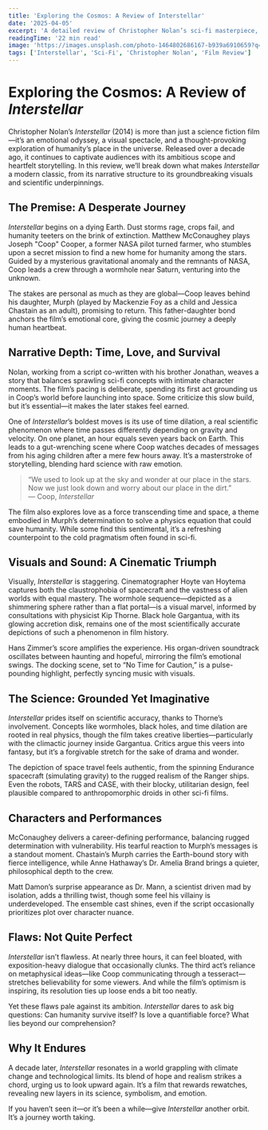 ```yaml
---
title: 'Exploring the Cosmos: A Review of Interstellar'
date: '2025-04-05'
excerpt: 'A detailed review of Christopher Nolan’s sci-fi masterpiece, Interstellar. We’ll dive into its storytelling, visuals, science, and emotional depth, exploring why it remains a standout in modern cinema.'
readingTime: '22 min read'
image: 'https://images.unsplash.com/photo-1464802686167-b939a6910659?q=80&w=1700&auto=format&fit=crop&ixlib=rb-4.0.3&ixid=M3wxMjA3fDB8MHxwaG90by1wYWdlfHx8fGVufDB8fHx8fA%3D%3D'
tags: ['Interstellar', 'Sci-Fi', 'Christopher Nolan', 'Film Review']
---
```


# Exploring the Cosmos: A Review of *Interstellar*

Christopher Nolan’s *Interstellar* (2014) is more than just a science fiction film—it’s an emotional odyssey, a visual spectacle, and a thought-provoking exploration of humanity’s place in the universe. Released over a decade ago, it continues to captivate audiences with its ambitious scope and heartfelt storytelling. In this review, we’ll break down what makes *Interstellar* a modern classic, from its narrative structure to its groundbreaking visuals and scientific underpinnings.

## The Premise: A Desperate Journey

*Interstellar* begins on a dying Earth. Dust storms rage, crops fail, and humanity teeters on the brink of extinction. Matthew McConaughey plays Joseph "Coop" Cooper, a former NASA pilot turned farmer, who stumbles upon a secret mission to find a new home for humanity among the stars. Guided by a mysterious gravitational anomaly and the remnants of NASA, Coop leads a crew through a wormhole near Saturn, venturing into the unknown.

The stakes are personal as much as they are global—Coop leaves behind his daughter, Murph (played by Mackenzie Foy as a child and Jessica Chastain as an adult), promising to return. This father-daughter bond anchors the film’s emotional core, giving the cosmic journey a deeply human heartbeat.

## Narrative Depth: Time, Love, and Survival

Nolan, working from a script co-written with his brother Jonathan, weaves a story that balances sprawling sci-fi concepts with intimate character moments. The film’s pacing is deliberate, spending its first act grounding us in Coop’s world before launching into space. Some criticize this slow build, but it’s essential—it makes the later stakes feel earned.

One of *Interstellar*’s boldest moves is its use of time dilation, a real scientific phenomenon where time passes differently depending on gravity and velocity. On one planet, an hour equals seven years back on Earth. This leads to a gut-wrenching scene where Coop watches decades of messages from his aging children after a mere few hours away. It’s a masterstroke of storytelling, blending hard science with raw emotion.

> “We used to look up at the sky and wonder at our place in the stars. Now we just look down and worry about our place in the dirt.”  
> — Coop, *Interstellar*

The film also explores love as a force transcending time and space, a theme embodied in Murph’s determination to solve a physics equation that could save humanity. While some find this sentimental, it’s a refreshing counterpoint to the cold pragmatism often found in sci-fi.

## Visuals and Sound: A Cinematic Triumph

Visually, *Interstellar* is staggering. Cinematographer Hoyte van Hoytema captures both the claustrophobia of spacecraft and the vastness of alien worlds with equal mastery. The wormhole sequence—depicted as a shimmering sphere rather than a flat portal—is a visual marvel, informed by consultations with physicist Kip Thorne. Black hole Gargantua, with its glowing accretion disk, remains one of the most scientifically accurate depictions of such a phenomenon in film history.

Hans Zimmer’s score amplifies the experience. His organ-driven soundtrack oscillates between haunting and hopeful, mirroring the film’s emotional swings. The docking scene, set to “No Time for Caution,” is a pulse-pounding highlight, perfectly syncing music with visuals.

## The Science: Grounded Yet Imaginative

*Interstellar* prides itself on scientific accuracy, thanks to Thorne’s involvement. Concepts like wormholes, black holes, and time dilation are rooted in real physics, though the film takes creative liberties—particularly with the climactic journey inside Gargantua. Critics argue this veers into fantasy, but it’s a forgivable stretch for the sake of drama and wonder.

The depiction of space travel feels authentic, from the spinning Endurance spacecraft (simulating gravity) to the rugged realism of the Ranger ships. Even the robots, TARS and CASE, with their blocky, utilitarian design, feel plausible compared to anthropomorphic droids in other sci-fi films.

## Characters and Performances

McConaughey delivers a career-defining performance, balancing rugged determination with vulnerability. His tearful reaction to Murph’s messages is a standout moment. Chastain’s Murph carries the Earth-bound story with fierce intelligence, while Anne Hathaway’s Dr. Amelia Brand brings a quieter, philosophical depth to the crew.

Matt Damon’s surprise appearance as Dr. Mann, a scientist driven mad by isolation, adds a thrilling twist, though some feel his villainy is underdeveloped. The ensemble cast shines, even if the script occasionally prioritizes plot over character nuance.

## Flaws: Not Quite Perfect

*Interstellar* isn’t flawless. At nearly three hours, it can feel bloated, with exposition-heavy dialogue that occasionally clunks. The third act’s reliance on metaphysical ideas—like Coop communicating through a tesseract—stretches believability for some viewers. And while the film’s optimism is inspiring, its resolution ties up loose ends a bit too neatly.

Yet these flaws pale against its ambition. *Interstellar* dares to ask big questions: Can humanity survive itself? Is love a quantifiable force? What lies beyond our comprehension?

## Why It Endures

A decade later, *Interstellar* resonates in a world grappling with climate change and technological limits. Its blend of hope and realism strikes a chord, urging us to look upward again. It’s a film that rewards rewatches, revealing new layers in its science, symbolism, and emotion.

If you haven’t seen it—or it’s been a while—give *Interstellar* another orbit. It’s a journey worth taking.
